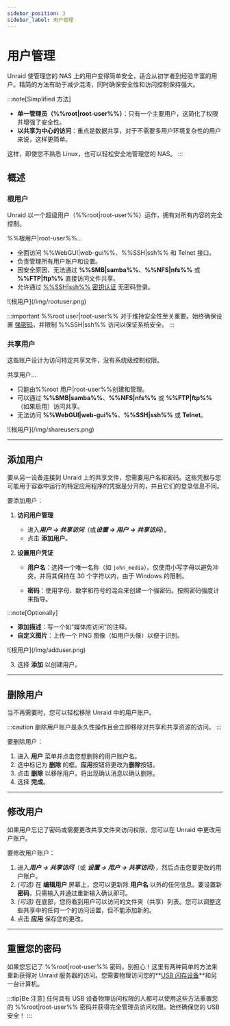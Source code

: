 ```yaml
---
sidebar_position: 3
sidebar_label: 用户管理
---
```



# 用户管理

Unraid 使管理您的 NAS 上的用户变得简单安全，适合从初学者到经验丰富的用户。精简的方法有助于减少混淆，同时确保安全性和访问控制保持强大。

:::note[Simplified 方法]

- **单一管理员（%%root|root-user%%）**：只有一个主要用户，这简化了权限并增强了安全性。
- **以共享为中心的访问**：重点是数据共享，对于不需要多用户环境复杂性的用户来说，这样更简单。

这样，即使您不熟悉 Linux，也可以轻松安全地管理您的 NAS。
:::

## 概述

### 根用户

Unraid 以一个超级用户（%%root|root-user%%）运作，拥有对所有内容的完全控制。

%%根用户|root-user%%...

- 全面访问 %%WebGUI|web-gui%%、%%SSH|ssh%% 和 Telnet 接口。
- 负责管理所有用户账户和设置。
- 因安全原因，无法通过 **%%SMB|samba%%**、**%%NFS|nfs%%** 或 **%%FTP|ftp%%** 直接访问文件共享。
- 允许通过 [%%SSH|ssh%% 密钥认证](../../system-administration/advanced-tools/command-line-interface.mdx#accessing-the-terminal) 无密码登录。

<div style={{ margin: 'auto', maxWidth: '359px', display: 'flex', flexDirection: 'column', alignItems: 'center' }}>
  ![根用户](/img/rootuser.png)
</div>

:::important
%%root user|root-user%% 对于维持安全性至关重要。始终确保设置 [强密码](./security-fundamentals.mdx#set-a-strong-root-password)，并限制 %%SSH|ssh%% 访问以保证系统安全。
:::

### 共享用户

这些账户设计为访问特定共享文件，没有系统级控制权限。

共享用户...

- 只能由%%root 用户|root-user%%创建和管理。
- 可以通过 **%%SMB|samba%%**、**%%NFS|nfs%%** 或 **%%FTP|ftp%%**（如果启用）访问共享。
- 无法访问 **%%WebGUI|web-gui%%**、**%%SSH|ssh%%** 或 **Telnet**。

<div style={{ margin: 'auto', maxWidth: '359px', display: 'flex', flexDirection: 'column', alignItems: 'center' }}>
  ![根用户](/img/shareusers.png)
</div>

---

## 添加用户

要从另一设备连接到 Unraid 上的共享文件，您需要用户名和密码。这些凭据与您可能用于容器中运行的特定应用程序的凭据是分开的，并且它们的登录信息不同。

要添加用户：

1. **访问用户管理**
   - 进入***用户 → 共享访问***（或***设置 → 用户 → 共享访问***）。
   - 点击 **添加用户**。

2. **设置用户凭证**
   - **用户名**：选择一个唯一名称（如 `john_media`）。仅使用小写字母以避免冲突，并将其保持在 30 个字符以内，由于 Windows 的限制。

   - **密码**：使用字母、数字和符号的混合来创建一个强密码。按照密码强度计来指导。

:::note\[Optionally]

- **添加描述**：写一个如"媒体库访问"的注释。
- **自定义图片**：上传一个 PNG 图像（如用户头像）以便于识别。

<div style={{ margin: 'auto', maxWidth: '359px', display: 'flex', flexDirection: 'column', alignItems: 'center' }}>
  ![根用户](/img/adduser.png)
</div>

3. 选择 **添加** 以创建用户。

---

## 删除用户

当不再需要时，您可以轻松移除 Unraid 中的用户账户。

:::caution
删除用户账户是永久性操作且会立即移除对共享和共享资源的访问。
:::

要删除用户：

1. 进入 **用户** 菜单并点击您想删除的用户账户名。
2. 选中标记为 **删除** 的框。**应用**按钮将更改为**删除**按钮。
3. 点击 **删除** 以移除用户。将出现确认消息以确认删除。
4. 选择 **完成**。

---

## 修改用户

如果用户忘记了密码或需要更改共享文件夹访问权限，您可以在 Unraid 中更改用户账户。

要修改用户账户：

1. 进入***用户 → 共享访问***（或 ***设置 → 用户 → 共享访问***），然后点击您要更改的用户账户。
2. *(可选)* 在 **编辑用户** 屏幕上，您可以更新除 **用户名** 以外的任何信息。要设置新**密码**，只需输入并通过重新输入确认即可。
3. *(可选)* 在底部，您将看到用户可以访问的文件夹（共享）列表。您可以调整这些共享中的任何一个的访问设置，但不能添加新的。
4. 点击 **应用** 保存您的更改。

---

## 重置您的密码

如果您忘记了 %%root|root-user%% 密码，别担心！这里有两种简单的方法来重新获得对 Unraid 服务器的访问。您需要物理访问您的\*\*[USB 闪存设备](../../system-administration/maintain-and-update/changing-the-flash-device.mdx)\*\*和另一台计算机。

<Tabs>
  <TabItem value="基础" label="基础" default>
    <ResetPasswordBasic />
  </TabItem>

  <TabItem value="高级" label="高级">
    <ResetPasswordAdvanced />
  </TabItem>
</Tabs>

:::tip[Be 注意]
任何具有 USB 设备物理访问权限的人都可以使用这些方法重置您的 %%root|root-user%% 密码并获得完全管理员访问权限。始终确保您的 USB 安全！
:::
